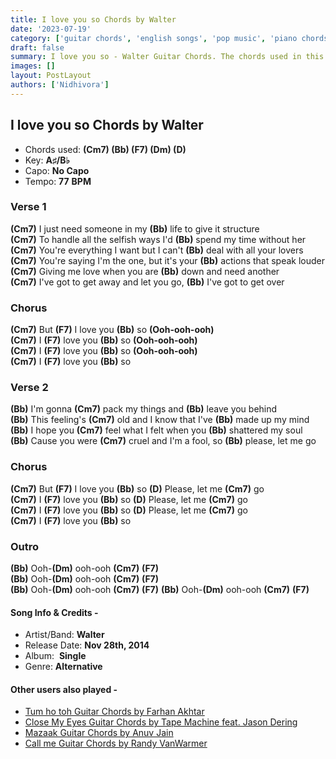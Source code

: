 ```yaml
---
title: I love you so Chords by Walter
date: '2023-07-19'
category: ['guitar chords', 'english songs', 'pop music', 'piano chords']
draft: false
summary: I love you so - Walter Guitar Chords. The chords used in this song are (Cm7) (Bb) (F7) (Dm) (D). The key of this song is A♯/B♭.
images: []
layout: PostLayout
authors: ['Nidhivora']
---
```


## I love you so Chords by Walter

- Chords used: **(Cm7) (Bb) (F7) (Dm) (D)**
- Key: **A♯/B♭**
- Capo: **No Capo**
- Tempo: **77** **BPM**

### Verse 1

**(Cm7)** I just need someone in my **(Bb)** life to give it structure\
**(Cm7)** To handle all the selfish ways I'd **(Bb)** spend my time without her\
**(Cm7)** You're everything I want but I can't **(Bb)** deal with all your lovers\
**(Cm7)** You're saying I'm the one, but it's your **(Bb)** actions that speak louder\
**(Cm7)** Giving me love when you are **(Bb)** down and need another\
**(Cm7)** I've got to get away and let you go, **(Bb)** I've got to get over

### Chorus

**(Cm7)** But **(F7)** I love you **(Bb)** so **(Ooh-ooh-ooh)**\
**(Cm7)** I **(F7)** love you **(Bb)** so **(Ooh-ooh-ooh)**\
**(Cm7)** I **(F7)** love you **(Bb)** so **(Ooh-ooh-ooh)**\
**(Cm7)** I **(F7)** love you **(Bb)** so

### Verse 2

**(Bb)** I'm gonna **(Cm7)** pack my things and **(Bb)** leave you behind\
**(Bb)** This feeling's **(Cm7)** old and I know that I've **(Bb)** made up my mind\
**(Bb)** I hope you **(Cm7)** feel what I felt when you **(Bb)** shattered my soul\
**(Bb)** Cause you were **(Cm7)** cruel and I'm a fool, so **(Bb)** please, let me go

### Chorus

**(Cm7)** But **(F7)** I love you **(Bb)** so **(D)** Please, let me **(Cm7)** go\
**(Cm7)** I **(F7)** love you **(Bb)** so **(D)** Please, let me **(Cm7)** go\
**(Cm7)** I **(F7)** love you **(Bb)** so **(D)** Please, let me **(Cm7)** go\
**(Cm7)** I **(F7)** love you **(Bb)** so

### Outro

**(Bb)** Ooh-**(Dm)** ooh-ooh **(Cm7)** **(F7)**\
**(Bb)** Ooh-**(Dm)** ooh-ooh **(Cm7)** **(F7)**\
**(Bb)** Ooh-**(Dm)** ooh-ooh **(Cm7)** **(F7)** **(Bb)** Ooh-**(Dm)** ooh-ooh **(Cm7)** **(F7)**

#### Song Info & Credits -

- Artist/Band: **Walter**
- Release Date: **Nov 28th, 2014**
- Album:  **Single**
- Genre: **Alternative**

#### Other users also played -

- [Tum ho toh Guitar Chords by Farhan Akhtar](https://www.chordsco.com/chords/tum-ho-toh-guitar-chords-by-farhan-akhtar)
- [Close My Eyes Guitar Chords by Tape Machine feat. Jason Dering](https://www.chordsco.com/chords/close-my-eyes-guitar-chords-by-tape-machine-feat-jason-dering)
- [Mazaak Guitar Chords by Anuv Jain](https://www.chordsco.com/chords/mazaak-guitar-chords-by-anuv-jain)
- [Call me Guitar Chords by Randy VanWarmer](https://www.chordsco.com/chords/call-me-guitar-chords-by-randy-vanwarmer)

